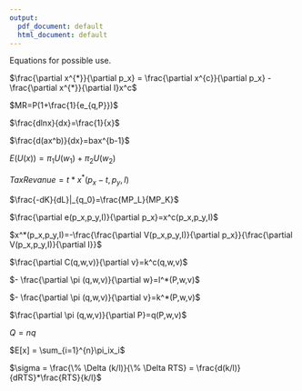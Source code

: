 ---
output:
  pdf_document: default
  html_document: default
---
Equations for possible use.

$\frac{\partial x^{*}}{\partial p_x} = \frac{\partial x^{c}}{\partial p_x} - \frac{\partial x^{*}}{\partial I}x^c$

$MR=P(1+\frac{1}{e_{q,P}})$ 

$\frac{dlnx}{dx}=\frac{1}{x}$

$\frac{d(ax^b)}{dx}=bax^{b-1}$

$E(U(x))=\pi_1U(w_1)+\pi_2U(w_2)$

$Tax Revanue = t*x^*(p_x - t, p_y, I)$

$\frac{-dK}{dL}|_{q_0}=\frac{MP_L}{MP_K}$

$\frac{\partial e(p_x,p_y,I)}{\partial p_x}=x^c(p_x,p_y,I)$

$x^*(p_x,p_y,I)=-\frac{\frac{\partial V(p_x,p_y,I)}{\partial p_x}}{\frac{\partial V(p_x,p_y,I)}{\partial I}}$

$\frac{\partial C(q,w,v)}{\partial v}=k^c(q,w,v)$

$- \frac{\partial \pi (q,w,v)}{\partial w}=l^*(P,w,v)$

$- \frac{\partial \pi (q,w,v)}{\partial v}=k^*(P,w,v)$

$\frac{\partial \pi (q,w,v)}{\partial P}=q(P,w,v)$

$Q=nq$

$E[x] = \sum_{i=1}^{n}\pi_ix_i$

$\sigma = \frac{\% \Delta (k/l)}{\% \Delta RTS} = \frac{d(k/l)}{dRTS}*\frac{RTS}{k/l}$